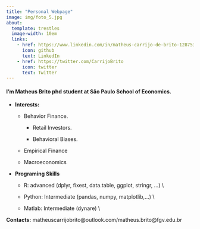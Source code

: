 ```yaml
---
title: "Personal Webpage" 
image: img/foto_5.jpg
about: 
  template: trestles
  image-width: 10em
  links:
    - href: https://www.linkedin.com/in/matheus-carrijo-de-brito-1287539b
      icon: github
      text: LinkedIn
    - href: https://twitter.com/CarrijoBrito
      icon: twitter
      text: Twitter
---
```


#### I'm Matheus Brito phd student at São Paulo School of Economics.

-   **Interests:**

    -   Behavior Finance. 
    
        - Retail Investors. 
        
        - Behavioral Biases. 

    -   Empirical Finance

    -   Macroeconomics

-  **Programing Skills** 

    -  R: advanced (dplyr, fixest, data.table, ggplot, stringr, ...) \\
    
    -  Python: Intermediate (pandas, numpy, matplotlib,...) \\
    
    -  Matlab: Intermediate (dynare) \\

**Contacts:** matheuscarrijobrito\@outlook.com/matheus.brito\@fgv.edu.br
